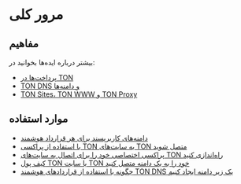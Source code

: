 # مرور کلی

## مفاهیم

بیشتر درباره ایده‌ها بخوانید در:

- [پرداخت‌ها در TON](https://blog.ton.org/ton-payments)
- [TON DNS و دامنه‌ها](/v3/guidelines/web3/ton-dns/dns)
- [TON Sites، TON WWW و TON Proxy](https://blog.ton.org/ton-sites)

## موارد استفاده

- [دامنه‌های کاربرپسند برای هر قرارداد هوشمند](/v3/guidelines/web3/ton-dns/dns)
- [با استفاده از پراکسی TON به سایت‌های TON متصل شوید](/v3/guidelines/web3/ton-proxy-sites/connect-with-ton-proxy)
- [پراکسی اختصاصی خود را برای اتصال به سایت‌های TON راه‌اندازی کنید](/v3/guidelines/web3/ton-proxy-sites/running-your-own-ton-proxy)
- [کیف پول TON یا سایت TON خود را به یک دامنه متصل کنید](/v3/guidelines/web3/ton-proxy-sites/site-and-domain-management)
- [چگونه با استفاده از قراردادهای هوشمند TON DNS یک زیر دامنه ایجاد کنیم](/v3/guidelines/web3/ton-proxy-sites/site-and-domain-management#how-to-set-up-subdomains)
